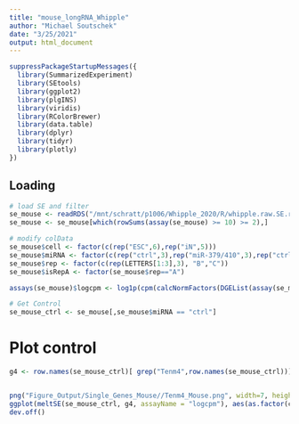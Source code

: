 ```yaml
---
title: "mouse_longRNA_Whipple"
author: "Michael Soutschek"
date: "3/25/2021"
output: html_document
---
```




```r
suppressPackageStartupMessages({
  library(SummarizedExperiment)
  library(SEtools)
  library(ggplot2)
  library(plgINS)
  library(viridis)
  library(RColorBrewer)
  library(data.table)
  library(dplyr)
  library(tidyr)
  library(plotly)
})
```


## Loading
```r

# load SE and filter
se_mouse <- readRDS("/mnt/schratt/p1006/Whipple_2020/R/whipple.raw.SE.rds")
se_mouse <- se_mouse[which(rowSums(assay(se_mouse) >= 10) >= 2),]

# modify colData
se_mouse$cell <- factor(c(rep("ESC",6),rep("iN",5)))
se_mouse$miRNA <- factor(c(rep("ctrl",3),rep("miR-379/410",3),rep("ctrl",3),rep("miR-379/410",2)))
se_mouse$rep <- factor(c(rep(LETTERS[1:3],3), "B","C"))
se_mouse$isRepA <- factor(se_mouse$rep=="A")

assays(se_mouse)$logcpm <- log1p(cpm(calcNormFactors(DGEList(assay(se_mouse)))))

# Get Control
se_mouse_ctrl <- se_mouse[,se_mouse$miRNA == "ctrl"]
```

# Plot control
```r
g4 <- row.names(se_mouse_ctrl)[ grep("Tenm4",row.names(se_mouse_ctrl))]


png("Figure_Output/Single_Genes_Mouse//Tenm4_Mouse.png", width=7, height=5, units="in", res=300)
ggplot(meltSE(se_mouse_ctrl, g4, assayName = "logcpm"), aes(as.factor(cell), logcpm)) + geom_violin() + facet_wrap(~feature, scale="free") + ggtitle("Whipple et al., 2020") + ylim(0,8)
dev.off()
```

